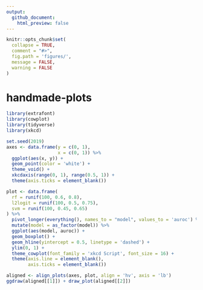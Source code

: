 ```yaml
---
output: 
  github_document:
    html_preview: false
---
```


<!-- README.md is generated from README.Rmd. Please edit that file -->

```r
knitr::opts_chunk$set(
  collapse = TRUE,
  comment = "#>",
  fig.path = 'figures/',
  message = FALSE,
  warning = FALSE
)
```

# handmade-plots

<!-- badges: start -->
<!-- badges: end -->
```r
library(extrafont)
library(cowplot)
library(tidyverse)
library(xkcd)
```

```r
set.seed(2019)
axes <- data.frame(y = c(0, 1),
                   x = c(0, 1)) %>%
  ggplot(aes(x, y)) +
  geom_point(color = 'white') +
  theme_void() +
  xkcdaxis(range(0, 1), range(0.5, 1)) +
  theme(axis.ticks = element_blank())

plot <- data.frame(
  rf = runif(100, 0.6, 0.8),
  l2logit = runif(100, 0.5, 0.75),
  svm = runif(100, 0.45, 0.65)
) %>%
  pivot_longer(everything(), names_to = "model", values_to = 'auroc') %>%
  mutate(model = as_factor(model)) %>%
  ggplot(aes(model, auroc)) +
  geom_boxplot() +
  geom_hline(yintercept = 0.5, linetype = 'dashed') +
  ylim(0, 1) +
  theme_cowplot(font_family = 'xkcd Script', font_size = 16) +
  theme(axis.line = element_blank(),
        axis.ticks = element_blank())

aligned <- align_plots(axes, plot, align = 'hv', axis = 'lb')
ggdraw(aligned[[1]]) + draw_plot(aligned[[2]])
```


